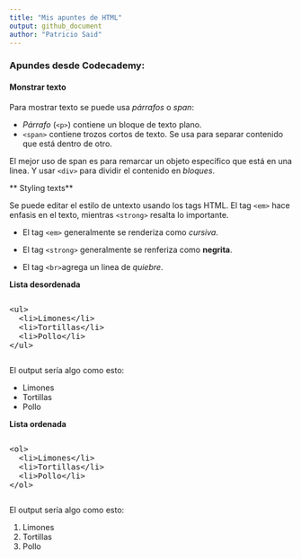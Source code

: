 ```yaml
---
title: "Mis apuntes de HTML"
output: github_document
author: "Patricio Said"
---
```


### Apundes desde Codecademy:

#### Monstrar texto

Para mostrar texto se puede usa *párrafos* o *span*:

* *Párrafo* (`<p>`) contiene un bloque de texto plano.
* `<span>` contiene trozos cortos de texto. Se usa para separar contenido que está dentro de otro. 

El mejor uso de span es para remarcar un objeto específico que está en una linea. Y usar `<div>` para dividir el contenido en *bloques*. 

** Styling texts**

Se puede editar el estilo de untexto usando los tags HTML. El tag `<em>` hace enfasis en el texto, mientras `<strong>` resalta lo importante.

* El tag `<em>` generalmente se renderiza como *cursiva*.
* El tag `<strong>` generalmente se renferiza como **negrita**.

* El tag `<br>`agrega un linea de *quiebre*.

**Lista desordenada**

<pre><xmp><ul>
  <li>Limones</li>
  <li>Tortillas</li>
  <li>Pollo</li>
</ul></xmp></pre>

El output sería algo como esto:

* Limones
* Tortillas
* Pollo

**Lista ordenada**

<pre><xmp><ol>
  <li>Limones</li>
  <li>Tortillas</li>
  <li>Pollo</li>
</ol></xmp></pre>

El output sería algo como esto:

1. Limones
2. Tortillas
3. Pollo






